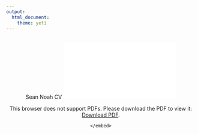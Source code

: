 ```yaml
---
output: 
  html_document:
    theme: yeti
---
```

<br>
<center>Sean Noah CV
<object data="./Images/SeanNoahCVDec2018.pdf" type="application/pdf" width="700px" height="700px">
    <embed src="./Images/SeanNoahCVDec2018.pdf">
        <p>This browser does not support PDFs. Please download the PDF to view it: <a href="./Images/SeanNoahCVDec2018.pdf">Download PDF</a>.</p>
    </embed>
</object>